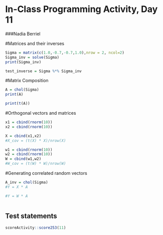 # In-Class Programming Activity, Day 11

###Nadia Berriel

#Matrices and their inverses
```r
Sigma = matrix(c(1.0,-0.7,-0.7,1.0),nrow = 2, ncol=2)
Sigma_inv = solve(Sigma)
print(Sigma_inv)

test_inverse = Sigma %*% Sigma_inv
```

#Matrix Composition
```r
A = chol(Sigma)
print(A)

print(t(A))

```

#Orthogonal vectors and matrices
```r
x1 = cbind(rnorm(10))
x2 = cbind(rnorm(10))

X = cbind(x1,x2)
#X_cov = (t(X) * X)/nrow(X)

w1 = cbind(rnorm(10))
w2 = cbind(rnorm(10))
W = cbind(w1,w2)
#W_cov = (t(W) * W)/nrow(W)

```

#Generating correlated random vectors
```r
A_inv = chol(Sigma)
#Y = X * A

#Y = W * A



```


## Test statements

```r
scoreActivity::score253(11)
```